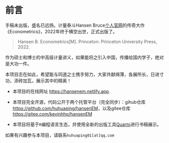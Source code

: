 # 前言 {.unnumbered}

手稿未出版，盛名已远扬。计量泰斗Hansen Bruce[个人官网](https://www.ssc.wisc.edu/~bhansen)的传奇大作《Econometrics》，2022年终于横空出世，正式出版了。

> Hansen B.  Econometrics[M]. Princeton: Princeton University Press, 2022.


作为硕士和博士的中高级计量讲义，如果能将之引入中国，传播给国内学子，绝对是大功一件。

本项目志在如此，希望能与同道之士携手努力，大家共献绵薄，各展所长，日进寸功，添砖加瓦，展示其中的精奥！


- 本项目的在线网址 <https://hansenem.netlify.app>.

- 本项目完全开源，代码公开于两个托管平台（完全同步）：gihub仓库<https://github.com/huhuaping/hansenEM>，以及gitee仓库<https://gitee.com/kevinhhp/hansenEM>

- 本项目将基于`R`编程语言生态，并使用全新的出版工具[Quarto](https://quarto.org/)进行书稿展示。

如果有兴趣参与本项目，请联系`huhuaping01[at]qq.com`
